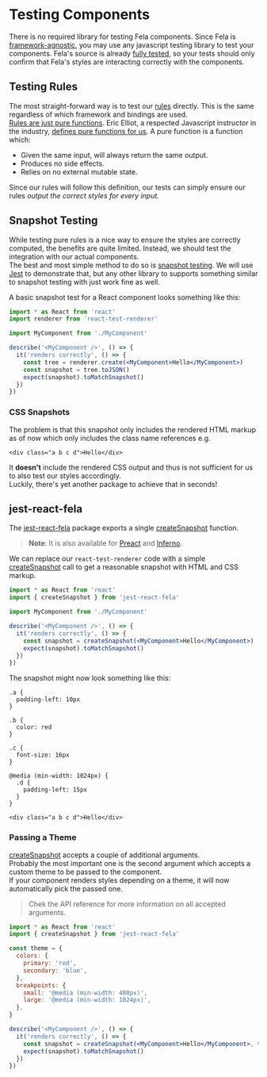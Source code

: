 # Testing Components

There is no required library for testing Fela components. Since Fela is [framework-agnostic](intro/benefits#framework-agnostic), you may use any javascript testing library to test your components. Fela's source is already [fully tested](https://codeclimate.com/github/robinweser/fela/coverage), so your tests should only confirm that Fela's styles are interacting correctly with the components.

## Testing Rules

The most straight-forward way is to test our [rules](basics/rules) directly. This is the same regardless of which framework and bindings are used.<br />
[Rules are just pure functions](basics/rules). Eric Elliot, a respected Javascript instructor in the industry, [defines pure functions for us](https://medium.com/javascript-scene/master-the-javascript-interview-what-is-a-pure-function-d1c076bec976). A pure function is a function which:

- Given the same input, will always return the same output.
- Produces no side effects.
- Relies on no external mutable state.

Since our rules will follow this definition, our tests can simply ensure our rules _output the correct styles for every input._

## Snapshot Testing

While testing pure rules is a nice way to ensure the styles are correctly computed, the benefits are quite limited. Instead, we should test the integration with our actual components.<br />
The best and most simple method to do so is [snapshot testing](https://facebook.github.io/jest/docs/en/snapshot-testing.html#content). We will use [Jest](https://facebook.github.io/jest/) to demonstrate that, but any other library to supports something similar to snapshot testing with just work fine as well.

A basic snapshot test for a React component looks something like this:

```jsx
import * as React from 'react'
import renderer from 'react-test-renderer'

import MyComponent from './MyComponent'

describe('<MyComponent />', () => {
  it('renders correctly', () => {
    const tree = renderer.create(<MyComponent>Hello</MyComponent>)
    const snapshot = tree.toJSON()
    expect(snapshot).toMatchSnapshot()
  })
})
```

### CSS Snapshots

The problem is that this snapshot only includes the rendered HTML markup as of now which only includes the class name references e.g.

```snapshot name=Snapshot nocopy
<div class="a b c d">Hello</div>
```

It **doesn't** include the rendered CSS output and thus is not sufficient for us to also test our styles accordingly.<br />
Luckily, there's yet another package to achieve that in seconds!

## jest-react-fela

The [jest-react-fela](https://github.com/robinweser/fela/tree/master/packages/jest-react-fela) package exports a single [createSnapshot](api/jest-react-fela/createSnapshot) function.

> **Note**: It is also available for [Preact](https://github.com/robinweser/fela/tree/master/packages/jest-preact-fela) and [Inferno](https://github.com/robinweser/fela/tree/master/packages/jest-inferno-fela).

We can replace our `react-test-renderer` code with a simple [createSnapshot](api/jest-react-fela/createSnapshot) call to get a reasonable snapshot with HTML and CSS markup.

```jsx
import * as React from 'react'
import { createSnapshot } from 'jest-react-fela'

import MyComponent from './MyComponent'

describe('<MyComponent />', () => {
  it('renders correctly', () => {
    const snapshot = createSnapshot(<MyComponent>Hello</MyComponent>)
    expect(snapshot).toMatchSnapshot()
  })
})
```

The snapshot might now look something like this:

```snapshot name=Snapshot nocopy
.a {
  padding-left: 10px
}

.b {
  color: red
}

.c {
  font-size: 16px
}

@media (min-width: 1024px) {
  .d {
    padding-left: 15px
  }
}

<div class="a b c d">Hello</div>
```

### Passing a Theme

[createSnapshot](api/jest-react-fela/createSnapshot) accepts a couple of additional arguments.<br />
Probably the most important one is the second argument which accepts a custom theme to be passed to the component.<br />
If your component renders styles depending on a theme, it will now automatically pick the passed one.

> Chek the API reference for more information on all accepted arguments.

```jsx
import * as React from 'react'
import { createSnapshot } from 'jest-react-fela'

const theme = {
  colors: {
    primary: 'red',
    secondary: 'blue',
  },
  breakpoints: {
    small: '@media (min-width: 480px)',
    large: '@media (min-width: 1024px)',
  },
}

describe('<MyComponent />', () => {
  it('renders correctly', () => {
    const snapshot = createSnapshot(<MyComponent>Hello</MyComponent>, theme)
    expect(snapshot).toMatchSnapshot()
  })
})
```
